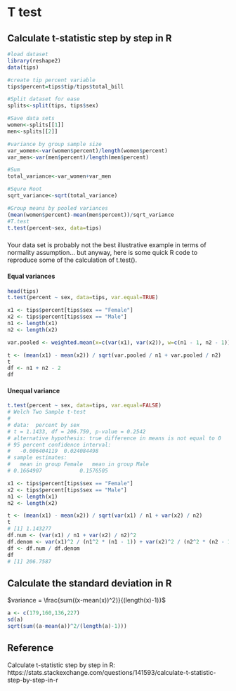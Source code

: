 # T test

## Calculate t-statistic step by step in R


```r
#load dataset
library(reshape2)
data(tips)

```

```r
#create tip percent variable
tips$percent=tips$tip/tips$total_bill
```

```r
#Split dataset for ease
splits<-split(tips, tips$sex)

```

```r
#Save data sets
women<-splits[[1]] 
men<-splits[[2]]
```

```r
#variance by group sample size
var_women<-var(women$percent)/length(women$percent)
var_men<-var(men$percent)/length(men$percent)
```

```r
#Sum
total_variance<-var_women+var_men
```

```r
#Squre Root
sqrt_variance<-sqrt(total_variance)

#Group means by pooled variances
(mean(women$percent)-mean(men$percent))/sqrt_variance
#T.test
t.test(percent~sex, data=tips)
```


### 

Your data set is probably not the best illustrative example in terms of normality assumption... but anyway, here is some quick R code to reproduce some of the calculation of t.test().

#### Equal variances

```r
head(tips)
t.test(percent ~ sex, data=tips, var.equal=TRUE)

x1 <- tips$percent[tips$sex == "Female"]
x2 <- tips$percent[tips$sex == "Male"]
n1 <- length(x1)
n2 <- length(x2)

var.pooled <- weighted.mean(x=c(var(x1), var(x2)), w=c(n1 - 1, n2 - 1))

t <- (mean(x1) - mean(x2)) / sqrt(var.pooled / n1 + var.pooled / n2)
t
df <- n1 + n2 - 2
df
```




#### Unequal variance

```r
t.test(percent ~ sex, data=tips, var.equal=FALSE)
# Welch Two Sample t-test
# 
# data:  percent by sex
# t = 1.1433, df = 206.759, p-value = 0.2542
# alternative hypothesis: true difference in means is not equal to 0
# 95 percent confidence interval:
#   -0.006404119  0.024084498
# sample estimates:
#   mean in group Female   mean in group Male 
# 0.1664907            0.1576505 

x1 <- tips$percent[tips$sex == "Female"]
x2 <- tips$percent[tips$sex == "Male"]
n1 <- length(x1)
n2 <- length(x2)

t <- (mean(x1) - mean(x2)) / sqrt(var(x1) / n1 + var(x2) / n2)
t
# [1] 1.143277
df.num <- (var(x1) / n1 + var(x2) / n2)^2
df.denom <- var(x1)^2 / (n1^2 * (n1 - 1)) + var(x2)^2 / (n2^2 * (n2 - 1))
df <- df.num / df.denom
df
# [1] 206.7587
```


## Calculate the standard deviation in R

$variance = \frac{sum((x-mean(x))^2)}{(length(x)-1)}$


```r
a <- c(179,160,136,227)
sd(a)
sqrt(sum((a-mean(a))^2/(length(a)-1)))
```


## Reference


Calculate t-statistic step by step in R: https://stats.stackexchange.com/questions/141593/calculate-t-statistic-step-by-step-in-r
